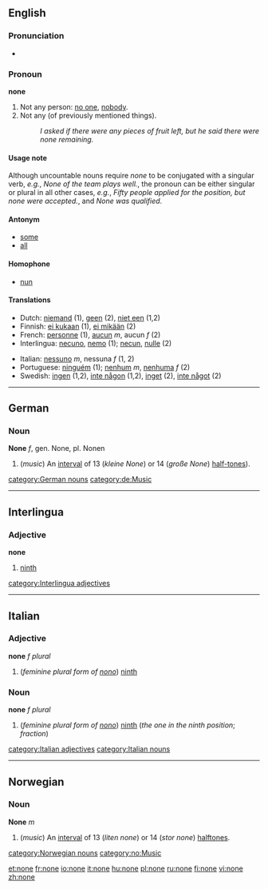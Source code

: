 ==English==

{{rank|suppose|else|entered|505|none|river|change|happy}}

===Pronunciation===
*{{audio|en-us-none.ogg|Audio (US)}}

===Pronoun===
'''none'''
# Not any person: [[no one]], [[nobody]].
# Not any (of previously mentioned things).
#: ''I asked if there were any pieces of fruit left, but he said there were none remaining.''

====Usage note====
Although uncountable nouns require ''none'' to be conjugated with a singular verb, ''e.g.'', ''None of the team plays well.'', the pronoun can be either singular or plural in all other cases, ''e.g.'', ''Fifty people applied for the position, but none were accepted.'', and ''None was qualified''.

====Antonym====
*[[some]]
*[[all]]

====Homophone====
*[[nun]]

====Translations====
{{top}}
*Dutch: [[niemand]] (1), [[geen]] (2), [[niet een]] (1,2)
*Finnish: [[ei kukaan]] (1), [[ei mikään]] (2)
*French: [[personne]] (1), [[aucun]] ''m'', aucun ''f'' (2)
*Interlingua: [[necuno]], [[nemo]] (1); [[necun]], [[nulle]] (2)
{{mid}}
*Italian: [[nessuno]] ''m'', nessuna ''f'' (1, 2)
*Portuguese: [[ninguém]] (1); [[nenhum]] ''m'', [[nenhuma]] ''f'' (2)
*Swedish: [[ingen]] (1,2), [[inte någon]] (1,2), [[inget]] (2), [[inte något]] (2)
{{bottom}}

----

==German==
===Noun===
'''None''' ''f'', gen. None, pl. Nonen

# (''music'') An [[interval]] of 13 (''kleine None'') or 14 (''große None'') [[half-tone]]s).

[[category:German nouns]]
[[category:de:Music]]

----

==Interlingua==
===Adjective===
'''none'''
# [[ninth]]

[[category:Interlingua adjectives]]

----

==Italian==
===Adjective===
'''none''' ''f plural''

#(''feminine plural form of [[nono#Italian|nono]]'') [[ninth]]

===Noun===
'''none''' ''f plural''

#(''feminine plural form  of [[nono#Italian|nono]]'') [[ninth]] (''the one in the ninth position''; ''fraction'')

[[category:Italian adjectives]]
[[category:Italian nouns]]

----

==Norwegian==
===Noun===
'''None''' ''m''

# (''music'') An [[interval]] of 13 (''liten none'') or 14 (''stor none'') [[halftone]]s.

[[category:Norwegian nouns]]
[[category:no:Music]]

[[et:none]]
[[fr:none]]
[[io:none]]
[[it:none]]
[[hu:none]]
[[pl:none]]
[[ru:none]]
[[fi:none]]
[[vi:none]]
[[zh:none]]